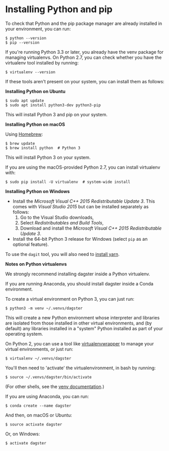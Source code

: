 # Installing Python and pip

To check that Python and the pip package manager are already installed
in your environment, you can run:

```console
$ python --version
$ pip --version
```

If you're running Python 3.3 or later, you already have the venv
package for managing virtualenvs. On Python 2.7, you can check whether
you have the virtualenv tool installed by running:

```console
$ virtualenv --version
```

If these tools aren't present on your system, you can install them as
follows:

**Installing Python on Ubuntu**

```console
$ sudo apt update
$ sudo apt install python3-dev python3-pip
```

This will install Python 3 and pip on your system.

**Installing Python on macOS**

Using [Homebrew](https://brew.sh/):

```console
$ brew update
$ brew install python  # Python 3
```

This will install Python 3 on your system.

If you are using the macOS-provided Python 2.7, you can install
virtualenv with:

```console
$ sudo pip install -U virtualenv  # system-wide install
```

**Installing Python on Windows**

- Install the _Microsoft Visual C++ 2015 Redistributable Update 3_.
  This comes with _Visual Studio 2015_ but can be installed separately
  as follows:
  1.  Go to the Visual Studio downloads,
  2.  Select _Redistributables and Build Tools_,
  3.  Download and install the _Microsoft Visual C++ 2015
      Redistributable Update 3_.
- Install the 64-bit Python 3 release for Windows (select `pip` as an
  optional feature).

To use the `dagit` tool, you will also need to [install
yarn](https://yarnpkg.com/lang/en/docs/install/).

**Notes on Python virtualenvs**

We strongly recommend installing dagster inside a Python virtualenv.

If you are running Anaconda, you should install dagster inside a Conda
environment.

To create a virtual environment on Python 3, you can just run:

```console
$ python3 -m venv ~/.venvs/dagster
```

This will create a new Python environment whose interpreter and
libraries are isolated from those installed in other virtual
environments, and (by default) any libraries installed in a "system"
Python installed as part of your operating system.

On Python 2, you can use a tool like
[virtualenvwrapper](https://virtualenvwrapper.readthedocs.io/en/latest/)
to manage your virtual environments, or just run:

```console
$ virtualenv ~/.venvs/dagster
```

You'll then need to 'activate' the virtualenvironment, in bash by
running:

```console
$ source ~/.venvs/dagster/bin/activate
```

(For other shells, see the [venv
documentation](https://docs.python.org/3/library/venv.html#creating-virtual-environments).)

If you are using Anaconda, you can run:

```console
$ conda create --name dagster
```

And then, on macOS or Ubuntu:

```console
$ source activate dagster
```

Or, on Windows:

```console
$ activate dagster
```
